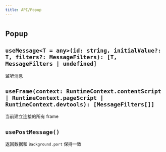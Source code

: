 ```yaml
---
title: API/Popup
---
```


# `Popup`

## `useMessage<T = any>(id: string, initialValue?: T, filters?: MessageFilters): [T, MessageFilters | undefined]`

监听消息

## `useFrame(context: RuntimeContext.contentScript | RuntimeContext.pageScript | RuntimeContext.devtools): [MessageFilters[]]`

当前建立连接的所有 frame

## `usePostMessage()`

返回数据和 `Background.port` 保持一致

